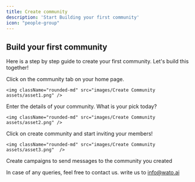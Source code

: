 ```yaml
---
title: Create community
description: 'Start Building your first community'
icon: "people-group"
---
```


## Build your first community

Here is a step by step guide to create your first community. Let's build this together!


<Steps>
  <Step title="Community tab" icon="arrow-pointer">
   Click on the community tab on your home page.

    <img className="rounded-md" src="images/Create Community assets/asset1.png" />
  </Step>
  <Step title="Fill details" icon="memo-circle-check">
    Enter the details of your community. What is your pick today?

    <img className="rounded-md" src="images/Create Community assets/asset2.png" />
  </Step>
  <Step title="Create community & invite members" icon="users-medical">
    Click on create community and start inviting your members!

    <img className="rounded-md" src="images/Create Community assets/asset3.png"  />
  </Step>
  <Step title="Send camapigns" icon="paper-plane">
    Create campaigns to send messages to the community you created
  </Step>
</Steps>

<Note>In case of any queries, feel free to contact us. write us to [info@wato.ai](mailto:info@wato.ai)</Note>

